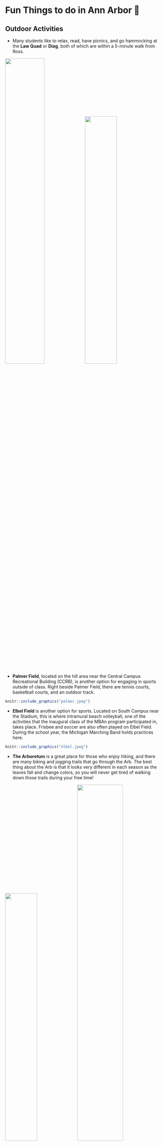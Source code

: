 # Fun Things to do in Ann Arbor 💃

## Outdoor Activities

- Many students like to relax, read, have picnics, and go hammocking at the **Law Quad** or **Diag**, both of which are within a 5-minute walk from Ross. 

![](lawquad.jpeg){width=50%}
![](diag.jpeg){width=45%}


- **Palmer Field**, located on the hill area near the Central Campus Recreational Building (CCRB), is another option for engaging in sports outside of class. Right beside Palmer Field, there are tennis courts, basketball courts, and an outdoor track. 

```r
knitr::include_graphics("palmer.jpeg")
```

- **Elbel Field** is another option for sports. Located on South Campus near the Stadium, this is where intramural beach volleyball, one of the activities that the inaugural class of the MBAn program participated in, takes place. Frisbee and soccer are also often played on Elbel Field. During the school year, the Michigan Marching Band holds practices here. 

```r
knitr::include_graphics("elbel.jpeg")
```



- **The Arboretum** is a great place for those who enjoy hiking, and there are many biking and jogging trails that go through the Arb. The best thing about the Arb is that it looks very different in each season as the leaves fall and change colors, so you will never get tired of walking down those trails during your free time!  

![](arb.jpeg){width=45%}
![](arbriver.jpeg){width=54%}

- Every summer, Ann Arbor hosts an [Art Fair](https://www.theannarborartfair.com/) in July where many vendors will come and set up tents on the streets of downtown Ann Arbor and sell their artwork or other artistic items. This is a great way to learn about all the unique designs and objects people hand make and participate in a local event. 

```r
knitr::include_graphics("artfair.png")
```



- During the month of July, there is also the [Jaycee's Carnival](https://a2jaycees.org/carnival) at Pioneer High School, located just across the street from the Michigan Stadium. Even as graduate students, booths with fair games and food, a Ferris wheel, and other amusement park rides will be hard to resist on a hot summer day!

```r
knitr::include_graphics("carnival.webp")
```


- Off-campus, there are a lot of parks nearby that are perfect for canoeing, kayaking, fishing, tanning, and outdoor barbeques. **Gallup Park** and **Bandemer Park** are among the most popular that many MBAn students visit on the weekends. 

![](kayak.webp){width=36%}
![](dock.jpeg){width=25%}
![](bandemer.jpeg){width=32%}



## Shopping
The summer is also the perfect time to purchase any winter apparel that will help you get through Michigan winters. Although most of the following places are located at least a 30-minute drive from Ann Arbor, it is a good idea to visit them during the summer, for example during the one-week break between the summer and fall semesters, to make sure that you are as well-prepared as possible for the colder months to come. 

- [Briarwood Mall](https://www.simon.com/mall/briarwood-mall) is a 10-minute drive from Ross, and it is a great place for a quick weekend shopping trip. 

- [Twelve Oaks Mall](https://shoptwelveoaks.com/) is located in Novi, approximately a 30-minute drive from Ann Arbor. 

- [Somerset](https://www.thesomersetcollection.com/) is the largest mall near Ann Arbor. It has both a regular side and a high-end side. It is located in Troy, which is about an hour’s drive from Ann Arbor. 

- [Great Lakes Crossing](https://greatlakescrossingoutlets.com/) is an outdoor outlet that offers discounted deals on winter apparel and gear. It is in Auburn Hills, which is also about an hour’s drive from Ann Arbor. 

- [Birchrun Outlet](https://www.premiumoutlets.com/outlet/birch-run) is another option for finding affordable winter clothes and boots. Located in Birch Run, this outlet is also about an hour’s drive from Ann Arbor. 



## Downtown Ann Arbor
- Downtown Ann Arbor is home to many of the most Instagrammable spots in Ann Arbor, not only is there a graffi alley and  murals, there are also many fancy restaurants to take any foodie’s content to the next level. 

![](graffiti.jpeg){width=30%}
![](flower.jpg){width=36%}
![](wings.jpeg){width=30%}




- One cannot talk about downtown Ann Arbor without mentioning **Kerrytown**, where the Farmers’ Market is held every Wednesday and Saturday morning.  

![](kerrytown.jpeg){width=47%}
![](farmersmarket.jpeg){width=47%}
 

- Besides shopping for fresh produce and trying out different restaurants in downtown Ann Arbor, you can also visit Rocket Fizz for unique candy and soda flavors, buy a manga or two at the Vault of Midnight, sample chocolate–covered cherries at Cherry Republic, borrow books from the Ann Arbor Downtown Library, or try on cute outfits at local boutiques. 

![](statest.webp){width=50%}
![](downtown2.jpeg){width=45%}
 


## Things to Do 
### Movies
Want to watch a movie during your study break? Check out the **Michigan Theater** or **State Theater**, both of which are located on and near South State Street. If you want to go off campus or have a wider selection of films, Cinemark is also a nearby option. 

![](michigantheater.jpeg){width=30%}
![](statetheater.webp){width=50%}

### Museums
- [University of Michigan Museum of Art](https://www.umma.umich.edu/) (UMMA) is located in the heart of central campus, and the tall red sculpture right outside can be easily spotted anywhere on South State Street. One fun fact about this sculpture is that no matter where you stand, it spells out ART. Besides this sculpture, the UMMA frequently updates their exterior designs and displays, so even just walking past the museum is an experience in itself. One unique thing about the UMMA is that a few of the displays are interactive and may require you to pull out drawers to reveal the artwork inside, adding an element of surprise to the museum experience. There is also a cafe on the first floor of the museum for grabbing a quick snack. 

![](sculpture.jpeg){width=32%}
![](heart.jpeg){width=28%}
![](umma.jpeg){width=32%}


- [University of Michigan Museum of Natural History](https://lsa.umich.edu/ummnh) (UMMNH) is located on the hill area, just a few steps from the Central Campus Transit Center (CCTC). The information and exhibits at UMMNH are a lot more interactive, perfect for anyone who enjoys hands-on experiences or prefers visual learning. Some of the most popular displays include the dinosaur skeleton displays, planetarium, and the multimedia Tree of Life exhibit. 

![](dinosaur.jpeg){width=25%}
![](planetarium.jpeg){width=45%}
![](treeoflife.jpeg){width=25%}


- [Kelsey Museum of Archaeology](https://lsa.umich.edu/kelsey) is located diagonally across the street from UMMA. Although smaller in size, this museum specializes in Classical, Egyptian, and Middle Eastern archaeology and has over 10,000 artifacts for you to explore and examine. 
 
![](kelsey.jpeg){width=40%} 
![](artifacts.jpeg){width=50%}

 
- [Detroit Observatory](https://detroitobservatory.umich.edu/) is perfect for anyone interested in astronomy and star-gazing. Located right behind Couzens and next to Alice Lloyd Residential Halls on the hill area, the Detroit Observatory is home to the famous Fitz Refracting and Meridian Circle Telescopes.

![](observatory.png){width=40%}
![](fitz.jpeg){width=25%}
![](meridian.jpeg){width=32%}


### Miscellaneous
- Karaoke: Midnight Karaoke, Friends Karaoke, Circ Bar
- Ax-throwing: [Axe Ventura](https://axe-ventura.com/) 
- Bowling: [Revel&Roll](https://www.bowlero.com/location/revel-and-roll), [Station300](https://station300saline.com/)
- Escape Rooms: [Breakout Escape Rooms](https://www.roombreakout.com/location/breakout-ann-arbor/escape-room?gclid=Cj0KCQjwrs2XBhDjARIsAHVymmQ64ROFzAScFQfq-FTEMdDwyhv190SndI9bRM4fzZKZycvPoUjkFlgaAuYjEALw_wcB), [Decode](https://www.decodedetroit.com/ann-arbor/), [Clueless Escape Rooms](https://a2clue.com/) 

![](axe.jpeg){width=45%}
![](bowling.png){width=45%}



## Athletic Events
A huge part of the Michigan school spirit comes from athletics, namely football, basketball, and hockey. You can purchase [season tickets](https://mgoblue.com/) to these three sports prior to the start of the fall semester. Most of the other sports games are free of charge. In the winter, Yost Ice Arena also holds open-skate hours when you and your friends can rent ice skates and take a break from studying. 

![](football.jpeg){width=30%}
![](basketball.jpeg){width=33%}
![](hockey.jpeg){width=32%}


## Places to Visit Outside Ann Arbor 
### Southeast Michigan 
- Detroit - Belle Isle Conservatory, Detroit Riverfront, Detroit Zoo, Mom’s Spaghetti (Eminem's restaurant), Gus’s World Famous Fried Chicken
- Dearborn - Henry Ford Museum, Ford Rouge Plant
- Novi - Lucky Strike Bowling, Maybury Park, Twelve Oaks Mall
- Auburn Hills - Round1, Great Lakes Crossing Outlets
- Troy - Somerset Collection

### West Michigan
- Lake Michigan (Silver Beach, Grand Haven)
- Traverse City
- Grand Rapids 
- Holland
- Kalamazoo 

### Upper Peninsula
- Mackinac Island 
